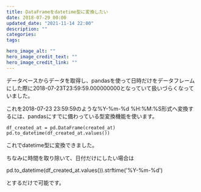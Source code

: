 ```yaml
---
title: DataFrameをdatetime型に変換したい
date: 2018-07-29 00:00
updated_date: "2021-11-14 22:00"
description: ""
categories:
tags:

hero_image_alt: ""
hero_image_credit_text: ""
hero_image_credit_link: ""
---
```

データベースからデータを取得し、pandasを使って日時だけをデータフレームにした際に2018-07-23T23:59:59.000000000となっていて扱いづらくなっていました。

これを2018-07-23 23:59:59のような%Y-%m-%d %H:%M:%S形式へ変換するには、pandasにすでに備わっている型変換機能を使います。

```
df_created_at = pd.DataFrame(created_at)
pd.to_datetime(df_created_at.values())
```

これでdatetime型に変換できました。

ちなみに時間を取り除いて、日付だけにしたい場合は

pd.to_datetime(df_created_at.values()).strftime('%Y-%m-%d')

とするだけで可能です。

